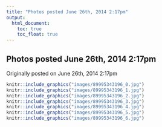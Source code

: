```yaml
---
title: "Photos posted June 26th, 2014 2:17pm"
output:
  html_document:
    toc: true
    toc_float: true
---
```


## Photos posted June 26th, 2014 2:17pm

Originally posted on June 26th, 2014 2:17pm

```r
knitr::include_graphics("images/89995343196_0.jpg")
knitr::include_graphics("images/89995343196_1.jpg")
knitr::include_graphics("images/89995343196_2.jpg")
knitr::include_graphics("images/89995343196_3.jpg")
knitr::include_graphics("images/89995343196_4.jpg")
knitr::include_graphics("images/89995343196_5.jpg")
knitr::include_graphics("images/89995343196_6.jpg")
```

